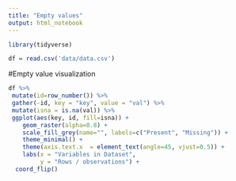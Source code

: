 ```yaml
---
title: "Empty values"
output: html_notebook
---
```




```r
library(tidyverse)
```

```r
df = read.csv('data/data.csv')
```

#Empty value visualization

```r
df %>% 
 mutate(id=row_number()) %>%
 gather(-id, key = "key", value = "val") %>%
 mutate(isna = is.na(val)) %>%
 ggplot(aes(key, id, fill=isna)) + 
    geom_raster(alpha=0.8) + 
    scale_fill_grey(name="", labels=c("Present", "Missing")) +
    theme_minimal() + 
    theme(axis.text.x  = element_text(angle=45, vjust=0.5)) + 
    labs(x = "Variables in Dataset",
         y = "Rows / observations") +
  coord_flip()
```